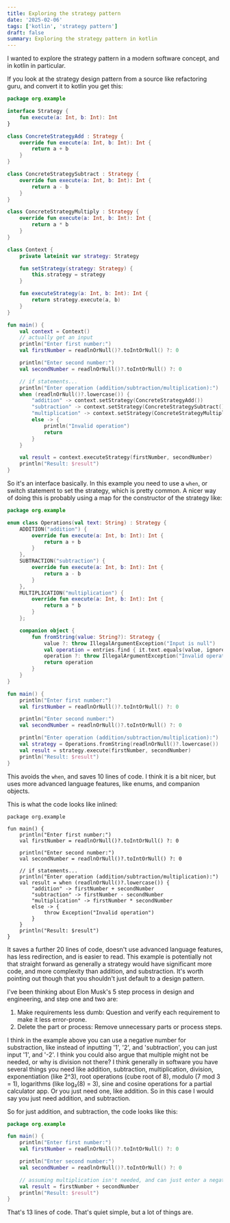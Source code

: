 ```yaml
---
title: Exploring the strategy pattern
date: '2025-02-06'
tags: ['kotlin', 'strategy pattern']
draft: false
summary: Exploring the strategy pattern in kotlin
---
```


I wanted to explore the strategy pattern in a modern software concept, and in kotlin in particular.

If you look at the strategy design pattern from a source like refactoring guru, and convert it to kotlin you get this:

```kotlin
package org.example

interface Strategy {
    fun execute(a: Int, b: Int): Int
}

class ConcreteStrategyAdd : Strategy {
    override fun execute(a: Int, b: Int): Int {
        return a + b
    }
}

class ConcreteStrategySubtract : Strategy {
    override fun execute(a: Int, b: Int): Int {
        return a - b
    }
}

class ConcreteStrategyMultiply : Strategy {
    override fun execute(a: Int, b: Int): Int {
        return a * b
    }
}

class Context {
    private lateinit var strategy: Strategy

    fun setStrategy(strategy: Strategy) {
        this.strategy = strategy
    }

    fun executeStrategy(a: Int, b: Int): Int {
        return strategy.execute(a, b)
    }
}

fun main() {
    val context = Context()
    // actually get an input
    println("Enter first number:")
    val firstNumber = readlnOrNull()?.toIntOrNull() ?: 0

    println("Enter second number:")
    val secondNumber = readlnOrNull()?.toIntOrNull() ?: 0

    // if statements...
    println("Enter operation (addition/subtraction/multiplication):")
    when (readlnOrNull()?.lowercase()) {
        "addition" -> context.setStrategy(ConcreteStrategyAdd())
        "subtraction" -> context.setStrategy(ConcreteStrategySubtract())
        "multiplication" -> context.setStrategy(ConcreteStrategyMultiply())
        else -> {
            println("Invalid operation")
            return
        }
    }

    val result = context.executeStrategy(firstNumber, secondNumber)
    println("Result: $result")
}
```

So it's an interface basically. In this example you need to use a `when`, or switch statement to set the strategy, which is pretty common. A nicer way of doing this is probably using a map for the constructor of the strategy like:

```kotlin
package org.example

enum class Operations(val text: String) : Strategy {
    ADDITION("addition") {
        override fun execute(a: Int, b: Int): Int {
            return a + b
        }
    },
    SUBTRACTION("subtraction") {
        override fun execute(a: Int, b: Int): Int {
            return a - b
        }
    },
    MULTIPLICATION("multiplication") {
        override fun execute(a: Int, b: Int): Int {
            return a * b
        }
    };

    companion object {
        fun fromString(value: String?): Strategy {
            value ?: throw IllegalArgumentException("Input is null")
            val operation = entries.find { it.text.equals(value, ignoreCase = true) }
            operation ?: throw IllegalArgumentException("Invalid operation")
            return operation
        }
    }
}

fun main() {
    println("Enter first number:")
    val firstNumber = readlnOrNull()?.toIntOrNull() ?: 0

    println("Enter second number:")
    val secondNumber = readlnOrNull()?.toIntOrNull() ?: 0

    println("Enter operation (addition/subtraction/multiplication):")
    val strategy = Operations.fromString(readlnOrNull()?.lowercase())
    val result = strategy.execute(firstNumber, secondNumber)
    println("Result: $result")
}
```

This avoids the `when`, and saves 10 lines of code. I think it is a bit nicer, but uses more advanced language features, like enums, and companion objects.

This is what the code looks like inlined:

```
package org.example

fun main() {
    println("Enter first number:")
    val firstNumber = readlnOrNull()?.toIntOrNull() ?: 0

    println("Enter second number:")
    val secondNumber = readlnOrNull()?.toIntOrNull() ?: 0

    // if statements...
    println("Enter operation (addition/subtraction/multiplication):")
    val result = when (readlnOrNull()?.lowercase()) {
        "addition" -> firstNumber + secondNumber
        "subtraction" -> firstNumber - secondNumber
        "multiplication" -> firstNumber * secondNumber
        else -> {
            throw Exception("Invalid operation")
        }
    }
    println("Result: $result")
}
```

It saves a further 20 lines of code, doesn't use advanced language features, has less redirection, and is easier to read. This example is potentially not that straight forward as generally a strategy would have significant more code, and more complexity than addition, and substraction. It's worth pointing out though that you shouldn't just default to a design pattern.

I've been thinking about Elon Musk's 5 step process in design and engineering, and step one and two are:

1. Make requirements less dumb: Question and verify each requirement to make it less error-prone.
2. Delete the part or process: Remove unnecessary parts or process steps.

I think in the example above you can use a negative number for substraction, like instead of inputting '1', '2', and 'subtraction', you can just input '1', and '-2'. I think you could also argue that multiple might not be needed, or why is division not there? I think generally in software you have several things you need like addition, subtraction, multiplication, division, exponentiation (like 2^3), root operations (cube root of 8), modulo (7 mod 3 = 1), logarithms (like log₂(8) = 3), sine and cosine operations for a partial calculator app. Or you just need one, like addition. So in this case I would say you just need addition, and subtraction.

So for just addition, and subtraction, the code looks like this:

```kotlin
package org.example

fun main() {
    println("Enter first number:")
    val firstNumber = readlnOrNull()?.toIntOrNull() ?: 0

    println("Enter second number:")
    val secondNumber = readlnOrNull()?.toIntOrNull() ?: 0

    // assuming multiplication isn't needed, and can just enter a negative number for subtraction
    val result = firstNumber + secondNumber
    println("Result: $result")
}
```

That's 13 lines of code. That's quiet simple, but a lot of things are.

